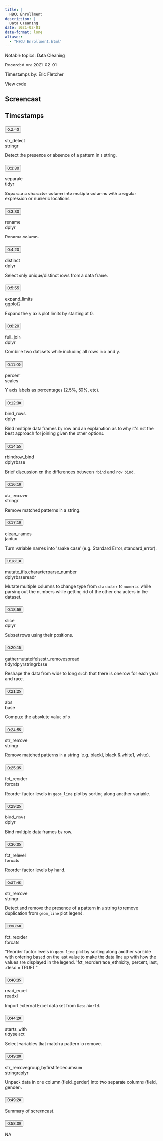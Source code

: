 ```yaml
---
title: |
  HBCU Enrollment
description: |
  Data Cleaning
date: 2021-02-01
date-format: long
aliases:
  - "HBCU Enrollment.html"
---
```


Notable topics: Data Cleaning

Recorded on: 2021-02-01

Timestamps by: Eric Fletcher

[View code](https://github.com/dgrtwo/data-screencasts/blob/master/2021_02_02_hbcu.Rmd)

## Screencast

<div id="yt-player" data-video-id="TSG74voJQ3E"></div>

## Timestamps

```{=html}
<div id="topics">
  <div class="topic">
    <h3 id="ts-165">
      <button class="btn btn-link btn-timestamp" onClick="playerSkipToTimestamp(165, this)">0:2:45</button>
    </h3>
    <div class="topic_badges"><div><span class="badge-functions badge bg-info">str_detect</span></div><div><span class="badge-packages badge bg-primary">stringr</span></div></div>
    <div class="topic_description">
      <p>Detect the presence or absence of a pattern in a string.</p>

    </div>
  </div>
  <div class="topic">
    <h3 id="ts-210">
      <button class="btn btn-link btn-timestamp" onClick="playerSkipToTimestamp(210, this)">0:3:30</button>
    </h3>
    <div class="topic_badges"><div><span class="badge-functions badge bg-info">separate</span></div><div><span class="badge-packages badge bg-primary">tidyr</span></div></div>
    <div class="topic_description">
      <p>Separate a character column into multiple columns with a regular expression or numeric locations</p>

    </div>
  </div>
  <div class="topic">
    <h3 id="ts-210">
      <button class="btn btn-link btn-timestamp" onClick="playerSkipToTimestamp(210, this)">0:3:30</button>
    </h3>
    <div class="topic_badges"><div><span class="badge-functions badge bg-info">rename</span></div><div><span class="badge-packages badge bg-primary">dplyr</span></div></div>
    <div class="topic_description">
      <p>Rename column.</p>

    </div>
  </div>
  <div class="topic">
    <h3 id="ts-260">
      <button class="btn btn-link btn-timestamp" onClick="playerSkipToTimestamp(260, this)">0:4:20</button>
    </h3>
    <div class="topic_badges"><div><span class="badge-functions badge bg-info">distinct</span></div><div><span class="badge-packages badge bg-primary">dplyr</span></div></div>
    <div class="topic_description">
      <p>Select only unique/distinct rows from a data frame.</p>

    </div>
  </div>
  <div class="topic">
    <h3 id="ts-355">
      <button class="btn btn-link btn-timestamp" onClick="playerSkipToTimestamp(355, this)">0:5:55</button>
    </h3>
    <div class="topic_badges"><div><span class="badge-functions badge bg-info">expand_limits</span></div><div><span class="badge-packages badge bg-primary">ggplot2</span></div></div>
    <div class="topic_description">
      <p>Expand the y axis plot limits by starting at 0.</p>

    </div>
  </div>
  <div class="topic">
    <h3 id="ts-380">
      <button class="btn btn-link btn-timestamp" onClick="playerSkipToTimestamp(380, this)">0:6:20</button>
    </h3>
    <div class="topic_badges"><div><span class="badge-functions badge bg-info">full_join</span></div><div><span class="badge-packages badge bg-primary">dplyr</span></div></div>
    <div class="topic_description">
      <p>Combine two datasets while including all rows in x and y.</p>

    </div>
  </div>
  <div class="topic">
    <h3 id="ts-660">
      <button class="btn btn-link btn-timestamp" onClick="playerSkipToTimestamp(660, this)">0:11:00</button>
    </h3>
    <div class="topic_badges"><div><span class="badge-functions badge bg-info">percent</span></div><div><span class="badge-packages badge bg-primary">scales</span></div></div>
    <div class="topic_description">
      <p>Y axis labels as percentages (2.5%, 50%, etc).</p>

    </div>
  </div>
  <div class="topic">
    <h3 id="ts-750">
      <button class="btn btn-link btn-timestamp" onClick="playerSkipToTimestamp(750, this)">0:12:30</button>
    </h3>
    <div class="topic_badges"><div><span class="badge-functions badge bg-info">bind_rows</span></div><div><span class="badge-packages badge bg-primary">dplyr</span></div></div>
    <div class="topic_description">
      <p>Bind multiple data frames by row and an explanation as to why it's not the best approach for joining given the other options.</p>

    </div>
  </div>
  <div class="topic">
    <h3 id="ts-895">
      <button class="btn btn-link btn-timestamp" onClick="playerSkipToTimestamp(895, this)">0:14:55</button>
    </h3>
    <div class="topic_badges"><div><span class="badge-functions badge bg-info">rbind</span><span class="badge-functions badge bg-info">row_bind</span></div><div><span class="badge-packages badge bg-primary">dplyr</span><span class="badge-packages badge bg-primary">base</span></div></div>
    <div class="topic_description">
      <p>Brief discussion on the differences between <code>rbind</code> and <code>row_bind</code>.</p>

    </div>
  </div>
  <div class="topic">
    <h3 id="ts-970">
      <button class="btn btn-link btn-timestamp" onClick="playerSkipToTimestamp(970, this)">0:16:10</button>
    </h3>
    <div class="topic_badges"><div><span class="badge-functions badge bg-info">str_remove</span></div><div><span class="badge-packages badge bg-primary">stringr</span></div></div>
    <div class="topic_description">
      <p>Remove matched patterns in a string.</p>

    </div>
  </div>
  <div class="topic">
    <h3 id="ts-1030">
      <button class="btn btn-link btn-timestamp" onClick="playerSkipToTimestamp(1030, this)">0:17:10</button>
    </h3>
    <div class="topic_badges"><div><span class="badge-functions badge bg-info">clean_names</span></div><div><span class="badge-packages badge bg-primary">janitor</span></div></div>
    <div class="topic_description">
      <p>Turn variable names into 'snake case' (e.g. Standard Error, standard_error).</p>

    </div>
  </div>
  <div class="topic">
    <h3 id="ts-1090">
      <button class="btn btn-link btn-timestamp" onClick="playerSkipToTimestamp(1090, this)">0:18:10</button>
    </h3>
    <div class="topic_badges"><div><span class="badge-functions badge bg-info">mutate_if</span><span class="badge-functions badge bg-info">is.character</span><span class="badge-functions badge bg-info">parse_number</span></div><div><span class="badge-packages badge bg-primary">dplyr</span><span class="badge-packages badge bg-primary">base</span><span class="badge-packages badge bg-primary">readr</span></div></div>
    <div class="topic_description">
      <p>Mutate multiple columns to change type from <code>character</code> to <code>numeric</code> while parsing out the numbers while getting rid of the other characters in the dataset.</p>

    </div>
  </div>
  <div class="topic">
    <h3 id="ts-1130">
      <button class="btn btn-link btn-timestamp" onClick="playerSkipToTimestamp(1130, this)">0:18:50</button>
    </h3>
    <div class="topic_badges"><div><span class="badge-functions badge bg-info">slice</span></div><div><span class="badge-packages badge bg-primary">dplyr</span></div></div>
    <div class="topic_description">
      <p>Subset rows using their positions.</p>

    </div>
  </div>
  <div class="topic">
    <h3 id="ts-1215">
      <button class="btn btn-link btn-timestamp" onClick="playerSkipToTimestamp(1215, this)">0:20:15</button>
    </h3>
    <div class="topic_badges"><div><span class="badge-functions badge bg-info">gather</span><span class="badge-functions badge bg-info">mutate</span><span class="badge-functions badge bg-info">ifelse</span><span class="badge-functions badge bg-info">str_remove</span><span class="badge-functions badge bg-info">spread</span></div><div><span class="badge-packages badge bg-primary">tidyr</span><span class="badge-packages badge bg-primary">dplyr</span><span class="badge-packages badge bg-primary">stringr</span><span class="badge-packages badge bg-primary">base</span></div></div>
    <div class="topic_description">
      <p>Reshape the data from wide to long such that there is one row for each year and race.</p>

    </div>
  </div>
  <div class="topic">
    <h3 id="ts-1285">
      <button class="btn btn-link btn-timestamp" onClick="playerSkipToTimestamp(1285, this)">0:21:25</button>
    </h3>
    <div class="topic_badges"><div><span class="badge-functions badge bg-info">abs</span></div><div><span class="badge-packages badge bg-primary">base</span></div></div>
    <div class="topic_description">
      <p>Compute the absolute value of x</p>

    </div>
  </div>
  <div class="topic">
    <h3 id="ts-1495">
      <button class="btn btn-link btn-timestamp" onClick="playerSkipToTimestamp(1495, this)">0:24:55</button>
    </h3>
    <div class="topic_badges"><div><span class="badge-functions badge bg-info">str_remove</span></div><div><span class="badge-packages badge bg-primary">stringr</span></div></div>
    <div class="topic_description">
      <p>Remove matched patterns in a string (e.g. black1, black &amp; white1, white).</p>

    </div>
  </div>
  <div class="topic">
    <h3 id="ts-1535">
      <button class="btn btn-link btn-timestamp" onClick="playerSkipToTimestamp(1535, this)">0:25:35</button>
    </h3>
    <div class="topic_badges"><div><span class="badge-functions badge bg-info">fct_reorder</span></div><div><span class="badge-packages badge bg-primary">forcats</span></div></div>
    <div class="topic_description">
      <p>Reorder factor levels in <code>geom_line</code> plot by sorting along another variable.</p>

    </div>
  </div>
  <div class="topic">
    <h3 id="ts-1765">
      <button class="btn btn-link btn-timestamp" onClick="playerSkipToTimestamp(1765, this)">0:29:25</button>
    </h3>
    <div class="topic_badges"><div><span class="badge-functions badge bg-info">bind_rows</span></div><div><span class="badge-packages badge bg-primary">dplyr</span></div></div>
    <div class="topic_description">
      <p>Bind multiple data frames by row.</p>

    </div>
  </div>
  <div class="topic">
    <h3 id="ts-2165">
      <button class="btn btn-link btn-timestamp" onClick="playerSkipToTimestamp(2165, this)">0:36:05</button>
    </h3>
    <div class="topic_badges"><div><span class="badge-functions badge bg-info">fct_relevel</span></div><div><span class="badge-packages badge bg-primary">forcats</span></div></div>
    <div class="topic_description">
      <p>Reorder factor levels by hand.</p>

    </div>
  </div>
  <div class="topic">
    <h3 id="ts-2265">
      <button class="btn btn-link btn-timestamp" onClick="playerSkipToTimestamp(2265, this)">0:37:45</button>
    </h3>
    <div class="topic_badges"><div><span class="badge-functions badge bg-info">str_remove</span></div><div><span class="badge-packages badge bg-primary">stringr</span></div></div>
    <div class="topic_description">
      <p>Detect and remove the presence of a pattern in a string to remove duplication from <code>geom_line</code> plot legend.</p>

    </div>
  </div>
  <div class="topic">
    <h3 id="ts-2330">
      <button class="btn btn-link btn-timestamp" onClick="playerSkipToTimestamp(2330, this)">0:38:50</button>
    </h3>
    <div class="topic_badges"><div><span class="badge-functions badge bg-info">fct_reorder</span></div><div><span class="badge-packages badge bg-primary">forcats</span></div></div>
    <div class="topic_description">
      <p>&quot;Reorder factor levels in <code>geom_line</code> plot by sorting along another variable with ordering based on the last value to make the data line up with how the values are displayed in the legend. 'fct_reorder(race_ethnicity, percent, last, .desc = TRUE)`&quot;</p>

    </div>
  </div>
  <div class="topic">
    <h3 id="ts-2435">
      <button class="btn btn-link btn-timestamp" onClick="playerSkipToTimestamp(2435, this)">0:40:35</button>
    </h3>
    <div class="topic_badges"><div><span class="badge-functions badge bg-info">read_excel</span></div><div><span class="badge-packages badge bg-primary">readxl</span></div></div>
    <div class="topic_description">
      <p>Import external Excel data set from <code>Data.World</code>.</p>

    </div>
  </div>
  <div class="topic">
    <h3 id="ts-2660">
      <button class="btn btn-link btn-timestamp" onClick="playerSkipToTimestamp(2660, this)">0:44:20</button>
    </h3>
    <div class="topic_badges"><div><span class="badge-functions badge bg-info">starts_with</span></div><div><span class="badge-packages badge bg-primary">tidyselect</span></div></div>
    <div class="topic_description">
      <p>Select variables that match a pattern to remove.</p>

    </div>
  </div>
  <div class="topic">
    <h3 id="ts-2940">
      <button class="btn btn-link btn-timestamp" onClick="playerSkipToTimestamp(2940, this)">0:49:00</button>
    </h3>
    <div class="topic_badges"><div><span class="badge-functions badge bg-info">str_remove</span><span class="badge-functions badge bg-info">group_by</span><span class="badge-functions badge bg-info">first</span><span class="badge-functions badge bg-info">ifelse</span><span class="badge-functions badge bg-info">cumsum</span></div><div><span class="badge-packages badge bg-primary">stringr</span><span class="badge-packages badge bg-primary">dplyr</span></div></div>
    <div class="topic_description">
      <p>Unpack data in one column (field_gender) into two separate columns (field, gender).</p>

    </div>
  </div>
  <div class="topic">
    <h3 id="ts-2960">
      <button class="btn btn-link btn-timestamp" onClick="playerSkipToTimestamp(2960, this)">0:49:20</button>
    </h3>
    <div class="topic_badges"><div></div><div></div></div>
    <div class="topic_description">
      <p>Summary of screencast.</p>

    </div>
  </div>
  <div class="topic">
    <h3 id="ts-3480">
      <button class="btn btn-link btn-timestamp" onClick="playerSkipToTimestamp(3480, this)">0:58:00</button>
    </h3>
    <div class="topic_badges"><div></div><div></div></div>
    <div class="topic_description">
      <p>NA</p>

    </div>
  </div>
</div>
```
     
<script>
// 2. This code loads the IFrame Player API code asynchronously.
var tag = document.createElement("script");

tag.src = "https://www.youtube.com/iframe_api";
var firstScriptTag = document.getElementsByTagName("script")[0];
firstScriptTag.parentNode.insertBefore(tag, firstScriptTag);

// 3. This function creates an <iframe> (and YouTube player)
//    after the API code downloads.
var videoId = document.getElementById("yt-player").dataset.videoId;
var player;
function onYouTubeIframeAPIReady() {
  player = new YT.Player("yt-player", {
    height: "486",
    width: "864",
    videoId: videoId,
    playerVars: {
      "playsinline": 1
    },
    events: {
      onStateChange: function(event) {
        if (event.data == YT.PlayerState.PLAYING) {
          followTimestamps()
        }
      }
    }
  });
}

function playerSkipToTimestamp(seconds, tsElement) {
  player.seekTo(seconds, true)
  tsElement.scrollIntoView()
  document.getElementById("screencast").scrollIntoView()
}

const timestamps = Array.from(document.querySelectorAll('.topic h3[id^="ts-"]'))
  .map(el => el.id.replace('ts-', ''))

function followTimestamps() {
  if (player.getPlayerState() !== 1) {
    return
  }
  const currentTime = `${Math.floor(player.getCurrentTime())}`
  if (timestamps.includes(currentTime)) {
    const el = document.getElementById(`ts-${currentTime}`)
    if (el) {
      el.scrollIntoView()
      document.getElementById("screencast").scrollIntoView()
    }
  }
  setTimeout(followTimestamps, 1000)
}
</script>
